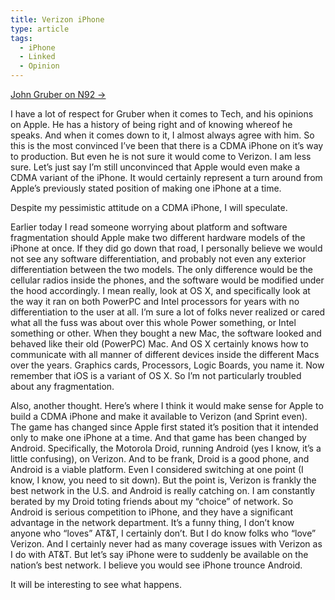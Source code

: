 ```yaml
---
title: Verizon iPhone
type: article
tags:
  - iPhone
  - Linked
  - Opinion
---
```


[John Gruber on N92 →](http://daringfireball.net/2010/08/n92)

I have a lot of respect for Gruber when it comes to Tech, and his opinions on Apple. He has a history of being right and of knowing whereof he speaks. And when it comes down to it, I almost always agree with him. So this is the most convinced I’ve been that there is a CDMA iPhone on it’s way to production. But even he is not sure it would come to Verizon. I am less sure. Let’s just say I’m still unconvinced that Apple would even make a CDMA variant of the iPhone. It would certainly represent a turn around from Apple’s previously stated position of making one iPhone at a time.

Despite my pessimistic attitude on a CDMA iPhone, I will speculate.

Earlier today I read someone worrying about platform and software fragmentation should Apple make two different hardware models of the iPhone at once. If they did go down that road, I personally believe we would not see any software differentiation, and probably not even any exterior differentiation between the two models. The only difference would be the cellular radios inside the phones, and the software would be modified under the hood accordingly. I mean really, look at OS X, and specifically look at the way it ran on both PowerPC and Intel processors for years with no differentiation to the user at all. I’m sure a lot of folks never realized or cared what all the fuss was about over this whole Power something, or Intel something or other. When they bought a new Mac, the software looked and behaved like their old (PowerPC) Mac. And OS X certainly knows how to communicate with all manner of different devices inside the different Macs over the years. Graphics cards, Processors, Logic Boards, you name it. Now remember that iOS is a variant of OS X. So I’m not particularly troubled about any fragmentation.

Also, another thought. Here’s where I think it would make sense for Apple to build a CDMA iPhone and make it available to Verizon (and Sprint even). The game has changed since Apple first stated it’s position that it intended only to make one iPhone at a time. And that game has been changed by Android. Specifically, the Motorola Droid, running Android (yes I know, it’s a little confusing), on Verizon. And to be frank, Droid is a good phone, and Android is a viable platform. Even I considered switching at one point (I know, I know, you need to sit down). But the point is, Verizon is frankly the best network in the U.S. and Android is really catching on. I am constantly berated by my Droid toting friends about my “choice” of network. So Android is serious competition to iPhone, and they have a significant advantage in the network department. It’s a funny thing, I don’t know anyone who “loves” AT&T, I certainly don’t. But I do know folks who “love” Verizon. And I certainly never had as many coverage issues with Verizon as I do with AT&T. But let’s say iPhone were to suddenly be available on the nation’s best network. I believe you would see iPhone trounce Android.

It will be interesting to see what happens.
